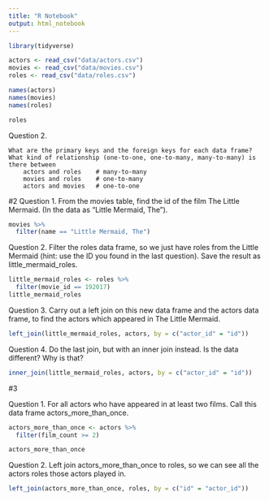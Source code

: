 ```yaml
---
title: "R Notebook"
output: html_notebook
---
```


```r
library(tidyverse)
```


```r
actors <- read_csv("data/actors.csv")
movies <- read_csv("data/movies.csv")
roles <- read_csv("data/roles.csv")
```

```r
names(actors)
names(movies)
names(roles)

roles
```

Question 2.

    What are the primary keys and the foreign keys for each data frame?
    What kind of relationship (one-to-one, one-to-many, many-to-many) is there between
        actors and roles    # many-to-many
        movies and roles    # one-to-many
        actors and movies   # one-to-one

#2
Question 1.
From the movies table, find the id of the film The Little Mermaid. (In the data as “Little Mermaid, The”).
```r
movies %>% 
  filter(name == "Little Mermaid, The")
```

Question 2.
Filter the roles data frame, so we just have roles from the Little Mermaid (hint: use the ID you found in the last question). Save the result as little_mermaid_roles.
```r
little_mermaid_roles <- roles %>% 
  filter(movie_id == 192017)
little_mermaid_roles
```
Question 3.
Carry out a left join on this new data frame and the actors data frame, to find the actors which appeared in The Little Mermaid.

```r
left_join(little_mermaid_roles, actors, by = c("actor_id" = "id"))
```

Question 4.
Do the last join, but with an inner join instead. Is the data different? Why is that?
```r
inner_join(little_mermaid_roles, actors, by = c("actor_id" = "id"))
```

#3

Question 1.
For all actors who have appeared in at least two films. Call this data frame actors_more_than_once.
```r
actors_more_than_once <- actors %>% 
  filter(film_count >= 2)

actors_more_than_once
```

Question 2.
Left join actors_more_than_once to roles, so we can see all the actors roles those actors played in.
```r
left_join(actors_more_than_once, roles, by = c("id" = "actor_id"))
```



